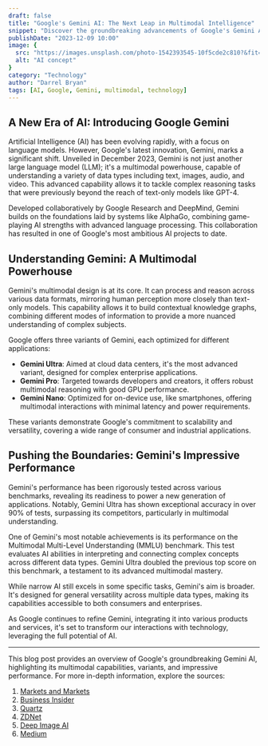```yaml
---
draft: false
title: "Google's Gemini AI: The Next Leap in Multimodal Intelligence"
snippet: "Discover the groundbreaking advancements of Google's Gemini AI, a new era in multimodal artificial intelligence."
publishDate: "2023-12-09 10:00"
image: {
  src: "https://images.unsplash.com/photo-1542393545-10f5cde2c810?&fit=crop&w=430&h=240",
  alt: "AI concept"
}
category: "Technology"
author: "Darrel Bryan"
tags: [AI, Google, Gemini, multimodal, technology]
---
```


## A New Era of AI: Introducing Google Gemini
Artificial Intelligence (AI) has been evolving rapidly, with a focus on language models. However, Google's latest innovation, Gemini, marks a significant shift. Unveiled in December 2023, Gemini is not just another large language model (LLM); it's a multimodal powerhouse, capable of understanding a variety of data types including text, images, audio, and video. This advanced capability allows it to tackle complex reasoning tasks that were previously beyond the reach of text-only models like GPT-4.

Developed collaboratively by Google Research and DeepMind, Gemini builds on the foundations laid by systems like AlphaGo, combining game-playing AI strengths with advanced language processing. This collaboration has resulted in one of Google's most ambitious AI projects to date.

## Understanding Gemini: A Multimodal Powerhouse
Gemini's multimodal design is at its core. It can process and reason across various data formats, mirroring human perception more closely than text-only models. This capability allows it to build contextual knowledge graphs, combining different modes of information to provide a more nuanced understanding of complex subjects.

Google offers three variants of Gemini, each optimized for different applications:

- **Gemini Ultra**: Aimed at cloud data centers, it's the most advanced variant, designed for complex enterprise applications.
- **Gemini Pro**: Targeted towards developers and creators, it offers robust multimodal reasoning with good GPU performance.
- **Gemini Nano**: Optimized for on-device use, like smartphones, offering multimodal interactions with minimal latency and power requirements.

These variants demonstrate Google's commitment to scalability and versatility, covering a wide range of consumer and industrial applications.

## Pushing the Boundaries: Gemini's Impressive Performance
Gemini's performance has been rigorously tested across various benchmarks, revealing its readiness to power a new generation of applications. Notably, Gemini Ultra has shown exceptional accuracy in over 90% of tests, surpassing its competitors, particularly in multimodal understanding.

One of Gemini's most notable achievements is its performance on the Multimodal Multi-Level Understanding (MMLU) benchmark. This test evaluates AI abilities in interpreting and connecting complex concepts across different data types. Gemini Ultra doubled the previous top score on this benchmark, a testament to its advanced multimodal mastery.

While narrow AI still excels in some specific tasks, Gemini's aim is broader. It's designed for general versatility across multiple data types, making its capabilities accessible to both consumers and enterprises.

As Google continues to refine Gemini, integrating it into various products and services, it's set to transform our interactions with technology, leveraging the full potential of AI.

---

This blog post provides an overview of Google's groundbreaking Gemini AI, highlighting its multimodal capabilities, variants, and impressive performance. For more in-depth information, explore the sources:

1. [Markets and Markets](https://www.marketsandmarkets.com/industry-news/Googles-Gemini-AI-Model)
2. [Business Insider](https://www.businessinsider.com/google-gemini-explainer-ai-model-2023-9)
3. [Quartz](https://qz.com/everything-you-need-to-know-about-gemini-google-s-new-1851074463)
4. [ZDNet](https://www.zdnet.com/article/what-is-google-gemini/)
5. [Deep Image AI](https://deep-image.ai/blog/googles-gemini-takes-center-stage-in-the-ai-arena/)
6. [Medium](https://medium.com/@araujogabe1/introducing-gemini-googles-most-capable-ai-model-6b7Infinityf)

